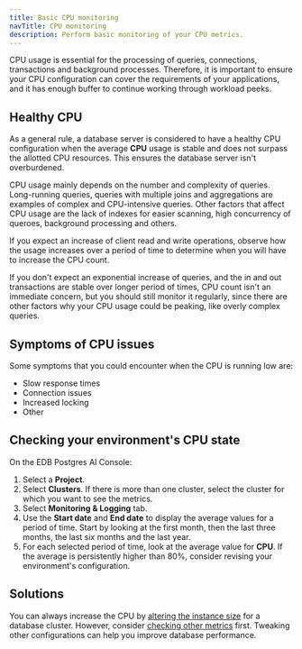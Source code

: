 ```yaml
---
title: Basic CPU monitoring 
navTitle: CPU monitoring
description: Perform basic monitoring of your CPU metrics. 
---
```


CPU usage is essential for the processing of queries, connections, transactions and background processes. Therefore, it is important to ensure your CPU configuration can cover the requirements of your applications, and it has enough buffer to continue working through workload peeks.

## Healthy CPU 

As a general rule, a database server is considered to have a healthy CPU configuration when the average **CPU** usage is stable and does not surpass the allotted CPU resources. This ensures the database server isn't overburdened.

CPU usage mainly depends on the number and complexity of queries. Long-running queries, queries with multiple joins and aggregations are examples of complex and CPU-intensive queries. Other factors that affect CPU usage are the lack of indexes for easier scanning, high concurrency of queroes, background processing and others.

If you expect an increase of client read and write operations, observe how the usage increases over a period of time to determine when you will have to increase the CPU count.

If you don't expect an exponential increase of queries, and the in and out transactions are stable over longer period of times, CPU count isn't an immediate concern, but you should still monitor it regularly, since there are other factors why your CPU usage could be peaking, like overly complex queries. 

## Symptoms of CPU issues 

Some symptoms that you could encounter when the CPU is running low are: 

- Slow response times 
- Connection issues
- Increased locking
- Other

## Checking your environment's CPU state 

On the EDB Postgres AI Console: 

1.  Select a **Project**. 
1.  Select **Clusters**. If there is more than one cluster, select the cluster for which you want to see the metrics. 
1.  Select **Monitoring & Logging** tab.
1.  Use the **Start date** and **End date** to display the average values for a period of time. Start by looking at the first month, then the last three months, the last six months and the last year. 
1.  For each selected period of time, look at the average value for **CPU**. If the average is persistently higher than 80%, consider revising your environment's configuration. 
    
## Solutions

You can always increase the CPU by [altering the instance size](/biganimal/latest/using_cluster/03_modifying_your_cluster/#modify-your-clusters-configuration-settings) for a database cluster. However, consider [checking other metrics](causes_solutions) first. Tweaking other configurations can help you improve database performance.



